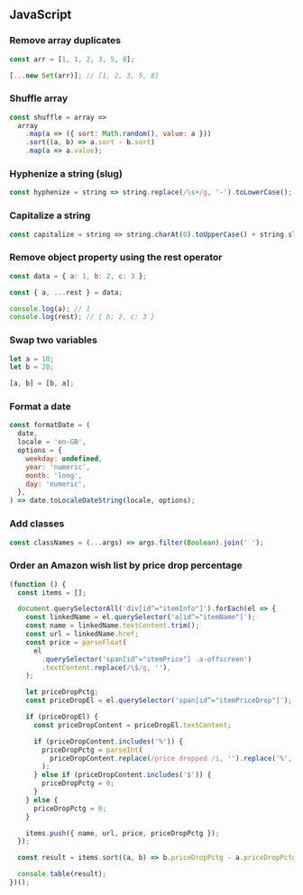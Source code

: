 ## JavaScript

### Remove array duplicates

```javascript
const arr = [1, 1, 2, 3, 5, 8];

[...new Set(arr)]; // [1, 2, 3, 5, 8]
```

### Shuffle array

```javascript
const shuffle = array =>
  array
    .map(a => ({ sort: Math.random(), value: a }))
    .sort((a, b) => a.sort - b.sort)
    .map(a => a.value);
```

### Hyphenize a string (slug)

```javascript
const hyphenize = string => string.replace(/\s+/g, '-').toLowerCase();
```

### Capitalize a string

```javascript
const capitalize = string => string.charAt(0).toUpperCase() + string.slice(1);
```

### Remove object property using the rest operator

```javascript
const data = { a: 1, b: 2, c: 3 };

const { a, ...rest } = data;

console.log(a); // 1
console.log(rest); // { b: 2, c: 3 }
```

### Swap two variables

```javascript
let a = 10;
let b = 20;

[a, b] = [b, a];
```

### Format a date

```javascript
const formatDate = (
  date,
  locale = 'en-GB',
  options = {
    weekday: undefined,
    year: 'numeric',
    month: 'long',
    day: 'numeric',
  },
) => date.toLocaleDateString(locale, options);
```

### Add classes

```javascript
const classNames = (...args) => args.filter(Boolean).join(' ');
```

### Order an Amazon wish list by price drop percentage

```javascript
(function () {
  const items = [];

  document.querySelectorAll('div[id^="itemInfo"]').forEach(el => {
    const linkedName = el.querySelector('a[id^="itemName"]');
    const name = linkedName.textContent.trim();
    const url = linkedName.href;
    const price = parseFloat(
      el
        .querySelector('span[id^="itemPrice"] .a-offscreen')
        .textContent.replace(/\$/g, ''),
    );

    let priceDropPctg;
    const priceDropEl = el.querySelector('span[id^="itemPriceDrop"]');

    if (priceDropEl) {
      const priceDropContent = priceDropEl.textContent;

      if (priceDropContent.includes('%')) {
        priceDropPctg = parseInt(
          priceDropContent.replace(/price dropped /i, '').replace('%', ''),
        );
      } else if (priceDropContent.includes('$')) {
        priceDropPctg = 0;
      }
    } else {
      priceDropPctg = 0;
    }

    items.push({ name, url, price, priceDropPctg });
  });

  const result = items.sort((a, b) => b.priceDropPctg - a.priceDropPctg);

  console.table(result);
})();
```
